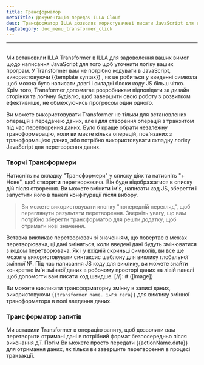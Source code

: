 ```yaml
---
title: Трансформатор
metaTitle: Документація передач ILLA Cloud
desc: Трансформатор ILLA дозволяє користувачеві писати JavaScript для вдосконалення логіки програми
tagCategory: doc_menu_transformer_click
---
```


* * *

## <Heading hidden>Трансформатор</Heading>

Ми встановили ILLA Transformer в ILLA для задоволення ваших вимог щодо написання JavaScript для того щоб уточнити логіку ваших програм. У Transformer вам не потрібно кодувати в JavaScript, використовуючи {{template syntax}} , як це робиться у введенні символа щоб можна було написати довгі і складні блоки коду JS більш чітко. Крім того, Transformer допомагає розробникам відповідати за дизайн сторінки та логічну будівлю, щоб завершити свою роботу з розвитком ефективніше, не обмежуючись прогресом один одного.

Ви можете використовувати Transformer не тільки для встановлених операцій з передачею даних, але і для створення операцій з транзитом під час перетворення даних. Було б краще обрати незалежну трансформерацію, коли ви маєте кілька операцій, пов'язаних з трансформацією даних, або потрібно використовувати складну логіку JavaScript для перетворення даних.

### Творчі Трансформери

Натисніть на вкладку "Трансформери" у списку діях та натисніть "+ Нове", щоб створити перетворювача. Він буде відображатися в списку дій після створення. Ви можете змінити ім'я, написати код JS, зберегти і запустити його в панелі конфігурації після вибору.

> Ви можете використовувати кнопку "попередній перегляд", щоб переглянути результати перетворення. Зверніть увагу, що вам потрібно зберегти трансформатор для решти додатку, щоб отримати нові значення.

Вставка викликає перетворювач зі значенням, що повертає в межах перетворювача, ці дані зміняться, коли введені дані будуть змінюватися з кодом перетворювача. Як і у вхідній скриньці символів, ви все ще можете використовувати синтаксис шаблону для виклику глобальної змінної №. Під час написання JS коду для виклику, ви можете знайти конкретне ім'я змінної даних в робочому просторі даних на лівій панелі щоб допомогти вам писати код швидше.
[//]\: # ([Image])

Ви можете викликати трансформаторну змінну в записі даних, використовуючи `{{transformer name. ім'я тега}}` для виклику змінної трансформатора в полі введення даних.

### Трансформатор запитів

Ми вставили Transformer в операцію запиту, щоб дозволити вам перетворити отримані дані в потрібний формат безпосередньо після виконання дії. Потім Ви можете просто передати {{actionName.data}} для отримання даних, як тільки ви завершите перетворення в процесі транзакції.
